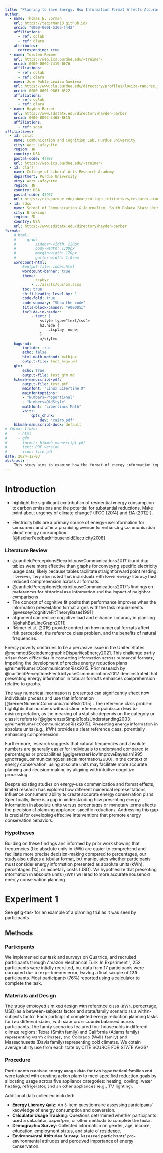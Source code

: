 ```yaml
---
title: "Planning to Save Energy: How Information Format Affects Accuracy"
author:
  - name: Thomas E. Gorman
    url: https://tegorman13.github.io/
    orcid: "0000-0001-5366-5442"
    affiliations: 
      - ref: cclab
      - ref: clara
    attributes: 
      corresponding: true
  - name: Torsten Reimer
    url: https://web.ics.purdue.edu/~treimer/
    orcid: 0000-0002-7419-0076
    affiliations:
      - ref: cclab
      - ref: clara
  - name: Juan Pablo Loaiza Ramirez
    url: https://www.cla.purdue.edu/directory/profiles/loaiza-ramirez,juan-pablo.html
    orcid: 0000-0001-9663-0522
    affiliations:
      - ref: cclab
      - ref: clara
  - name: Hayden Barber
    url: https://www.sdstate.edu/directory/hayden-barber
    orcid: 0000-0002-3465-8615
    affiliations:
      - ref: sdsu
affiliations:
  - id: cclab
    name: Communication and Cognition Lab, Purdue University
    city: West Lafayette
    region: IN
    country: USA
    postal-code: 47907
    url: https://web.ics.purdue.edu/~treimer/
  - id: clara
    name: College of Liberal Arts Research Academy
    department: Purdue University
    city: West Lafayette
    region: IN
    country: USA
    postal-code: 47907
    url: https://cla.purdue.edu/about/college-initiatives/research-academy/
  - id: sdsu
    name: School of Communication & Journalism, South Dakota State University
    city: Brookings
    region: SD
    country: USA
    url: https://www.sdstate.edu/directory/hayden-barber
format:
    # html: 
    #     grid:
    #         sidebar-width: 220px
    #         body-width: 1200px
    #         margin-width: 170px
    #         gutter-width: 1.0rem
    wordcount-html: 
        #output-file: index.html
        wordcount-banner: true
        theme: 
            - zephyr
            - ../assets/custom.scss
        toc: true
        shift-heading-level-by: 1
        code-fold: true
        code-summary: "Show the code"
        title-block-banner: "#000D51"
        include-in-header:
            - text: |
                <style type="text/css">
                h2.hide {
                    display: none;
                }
                </style>
    hugo-md:
        include: true
        echo: false
        html-math-method: mathjax
        output-file: test_hugo.md
    gfm:
        echo: true
        output-file: test_gfm.md
    hikmah-manuscript-pdf:
        output-file: test.pdf
        mainfont: "Linux Libertine O"
        mainfontoptions:
        - "Numbers=Proportional"
        - "Numbers=OldStyle"
        mathfont: "Libertinus Math"
        knitr:
            opts_chunk:
                dev: "cairo_pdf"
    hikmah-manuscript-docx: default
# format-links:   
#     - html
#     - gfm
#     - format: hikmah-manuscript-pdf
#       text: PDF version
#       icon: file-pdf
date: 2024-12-03
abstract: |
    This study aims to examine how the format of energy information impacts individuals’ ability to develop precise energy reduction plans. By manipulating the reference class (kWh, %, USD) and assessing planning accuracy, we seek to determine which format facilitates better comprehension and decision-making.Across two experiments, the kWh format generally led to better accuracy, while the USD format consistently led to the worst performance. These findings highlight the importance of effective information presentation to promote energy conservation, and may contribute to the development of more effective energy communication strategies that can enhance conservation efforts.
---
```





# Introduction


- highlight the significant contribution of residential energy consumption to carbon emissions and the potential for substantial reductions. Make point about urgency of climate change? (IPCC (2014) and EIA (2012) ).

- Electricity bills are a primary source of energy-use information for consumers and offer a promising avenue for enhancing communication about energy consumption [@fischerFeedbackHouseholdElectricity2008]


### Literature Review

- @canfieldPerceptionsElectricityuseCommunications2017 found that tables were more effective than graphs for conveying specific electricity usage data, likely because tables facilitate straightforward point reading. However, they also noted that individuals with lower energy literacy had reduced comprehension across all formats.
- @canfieldPerceptionsElectricityuseCommunications2017's findings on preferences for historical use information and the impact of neighbor comparisons
- The concept of cognitive fit posits that performance improves when the information presentation format aligns with the task requirements [@vesseyCognitiveFitTheoryBased1991]
- alignment can reduce cognitive load and enhance accuracy in planning [@shahBarLineGraph2011]
- Reimer et al. (2015) provide  context on how numerical formats affect risk perception, the reference class problem, and the benefits of natural frequencies.


Energy poverty continues to be a pervasive issue in the United States @memmottSociodemographicDisparitiesEnergy2021. This challenge partly arises from difficulties in converting information across numerical formats, impeding the development of precise energy reduction plans @reimerNumericCommunicationRisk2015. Prior research by @canfieldPerceptionsElectricityuseCommunications2017 demonstrated that presenting energy information in tabular formats enhances comprehension relative to graphs. 


The way numerical information is presented can significantly affect how individuals process and use that information [@reimerNumericCommunicationRisk2015] . The reference class problem highlights that numbers without clear reference points can lead to misinterpretation, as the meaning of a statistic depends on the category or class it refers to [@gigerenzerSimpleToolsUnderstanding2003; @reimerNumericCommunicationRisk2015]. Presenting energy information in absolute units (e.g., kWh) provides a clear reference class, potentially enhancing comprehension.

Furthermore, research suggests that natural frequencies and absolute numbers are generally easier for individuals to understand compared to percentages or probabilities [@gigerenzerHowImproveBayesian1995 @hoffrageCommunicatingStatisticalInformation2000]. In the context of energy conservation, using absolute units may facilitate more accurate planning and decision-making by aligning with intuitive cognitive processing.

Despite existing studies on energy-use communication and format effects, limited research has explored how different numerical representations influence consumers’ ability to create accurate energy conservation plans. Specifically, there is a gap in understanding how presenting energy information in absolute units versus percentages or monetary terms affects the precision of planning appliance-specific reductions. Addressing this gap is crucial for developing effective interventions that promote energy conservation behaviors.

### Hypotheses

Building on these findings and informed by prior work showing that frequencies (like absolute units in kWh) are easier to comprehend and facilitate more precise decision-making compared to percentages, our study also utilizes a tabular format, but manipulates whether participants must consider energy information presented as absolute units (kWh), percentages (%), or monetary costs (USD). We hypothesize that presenting information in absolute units (kWh) will lead to more accurate household energy conservation planning.





# Experiment 1

See @fig-task for an example of a planning trial as it was seen by participants.

## Methods

### Participants

We implemented our task and surveys on Qualtrics, and recruited participants through Amazon Mechanical Turk. In Experiment 1, 252 participants were intially recruited, but data from 17 participants were corrupted due to experimenter error, leaving a final sample of 235 participants. Most participants (76%) reported using a calculator to complete the task. 


### Materials and Design 

The study employed a mixed design with reference class (kWh, percentage, USD) as a between-subjects factor and state/family scenario as a within-subjects factor. Each participant completed energy reduction planning tasks for two different states, with state order counterbalanced across participants. The family scenarios featured four households in different climate regions: Texas (Smith family) and California (Adams family) representing warm climates, and Colorado (Wells family) and Massachusetts (Davis family) representing cold climates. We obtain average utility use from each state by CITE SOURCE FOR STATE AVGS? 


### Procedure

Participants received energy usage data for two hypothetical families and were tasked with creating action plans to meet specified reduction goals by allocating usage across five appliance categories:  heating, cooling, water heating, refrigerator, and an other appliances (e.g., TV, lighting).


Additional data collected included:

-   **Energy Literacy Quiz**: An 8-item questionnaire assessing participants' knowledge of energy consumption and conversion.
-   **Calculator Usage Tracking**: Questions determined whether participants used a calculator, paper/pen, or other methods to complete the tasks.
-   **Demographic Survey**: Collected information on gender, age, income, education, employment status, and state of residence.
-   **Environmental Attitudes Survey**: Assessed participants' pro-environmental attitudes and perceived importance of energy conservation.

